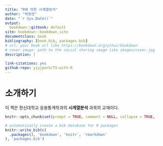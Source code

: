 ```yaml
--- 
title: "R에 의한 시계열분석"
author: "박동련"
date: "`r Sys.Date()`"
output:
  bookdown::gitbook: default
site: bookdown::bookdown_site
documentclass: book
bibliography: [book.bib, packages.bib]
# url: your book url like https://bookdown.org/yihui/bookdown
# cover-image: path to the social sharing image like images/cover.jpg
description: |
  
link-citations: yes
github-repo: yjyjpark/TS-with-R
---
```


# 소개하기{-}
이 책은 한신대학교 응용통계학과의 **시계열분석** 과목의 교재이다. 

```r
knitr::opts_chunk$set(prompt = TRUE, comment = NULL, collapse = TRUE, fig.width=4, fig.asp=0.7)
```



```r
# automatically create a bib database for R packages
knitr::write_bib(c(
  .packages(), 'bookdown', 'knitr', 'rmarkdown'
), 'packages.bib')
```

